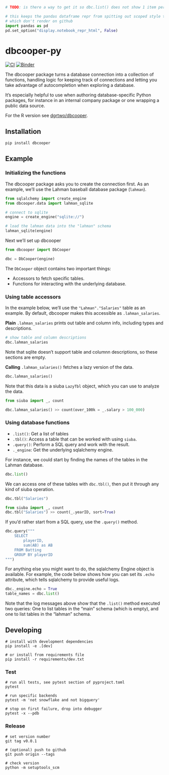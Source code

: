```python
# TODO: is there a way to get it so dbc.list() does not show 1 item per line?

# this keeps the pandas dataframe repr from spitting out scoped style tags
# which don't render on github
import pandas as pd
pd.set_option("display.notebook_repr_html", False)
```

# dbcooper-py

[![CI](https://github.com/machow/dbcooper-py/actions/workflows/ci.yml/badge.svg)](https://github.com/machow/dbcooper-py/actions/workflows/ci.yml)
[![Binder](https://mybinder.org/badge_logo.svg)](https://mybinder.org/v2/gh/machow/dbcooper-py/HEAD)

The dbcooper package turns a database connection into a collection of functions,
handling logic for keeping track of connections and letting you take advantage of
autocompletion when exploring a database.

It's especially helpful to use when authoring database-specific Python packages,
for instance in an internal company package or one wrapping a public data source.

For the R version see [dgrtwo/dbcooper](https://github.com/dgrtwo/dbcooper).

## Installation

```
pip install dbcooper
```

## Example

### Initializing the functions

The dbcooper package asks you to create the connection first.
As an example, we'll use the Lahman baseball database package (`lahman`).

```python
from sqlalchemy import create_engine
from dbcooper.data import lahman_sqlite

# connect to sqlite
engine = create_engine("sqlite://")

# load the lahman data into the "lahman" schema
lahman_sqlite(engine)
```

Next we'll set up dbcooper

```python
from dbcooper import DbCooper

dbc = DbCooper(engine)
```

The `DbCooper` object contains two important things:

* Accessors to fetch specific tables.
* Functions for interacting with the underlying database.

### Using table accessors

In the example below, we'll use the `"Lahman"."Salaries"` table as an example.
By default, dbcooper makes this accessible as `.lahman_salaries`.

**Plain** `.lahman_salaries` prints out table and column info, including types and descriptions.

```python
# show table and column descriptions
dbc.lahman_salaries
```

Note that sqlite doesn't support table and columnn descriptions, so these sections
are empty.

**Calling** `.lahman_salaries()` fetches a lazy version of the data.


```python
dbc.lahman_salaries()
```

Note that this data is a siuba `LazyTbl` object, which you can use to analyze the data.

```python
from siuba import _, count

dbc.lahman_salaries() >> count(over_100k = _.salary > 100_000)
```

### Using database functions

* `.list()`: Get a list of tables
* `.tbl()`: Access a table that can be worked with using `siuba`.
* `.query()`: Perform a SQL query and work with the result.
* `._engine`: Get the underlying sqlalchemy engine.

For instance, we could start by finding the names of the tables in the Lahman database.

```python
dbc.list()
```

We can access one of these tables with `dbc.tbl()`, then put it through any kind
of siuba operation.

```python
dbc.tbl("Salaries")
```

```python
from siuba import _, count
dbc.tbl("Salaries") >> count(_.yearID, sort=True)
```

If you'd rather start from a SQL query, use the `.query()` method.

```python
dbc.query("""
    SELECT
        playerID,
        sum(AB) as AB
    FROM Batting
    GROUP BY playerID
""")
```

For anything else you might want to do, the sqlalchemy Engine object is available.
For example, the code below shows how you can set its `.echo` attribute, which
tells sqlalchemy to provide useful logs.

```python
dbc._engine.echo = True
table_names = dbc.list()
```

Note that the log messages above show that the `.list()` method executed two queries:
One to list tables in the "main" schema (which is empty), and one to list tables
in the "lahman" schema.

## Developing

```shell
# install with development dependencies
pip install -e .[dev]

# or install from requirements file
pip install -r requirements/dev.txt
```

### Test

```shell
# run all tests, see pytest section of pyproject.toml
pytest

# run specific backends
pytest -m 'not snowflake and not bigquery'

# stop on first failure, drop into debugger
pytest -x --pdb
```


### Release

```shell
# set version number
git tag v0.0.1

# (optional) push to github
git push origin --tags

# check version
python -m setuptools_scm
```

